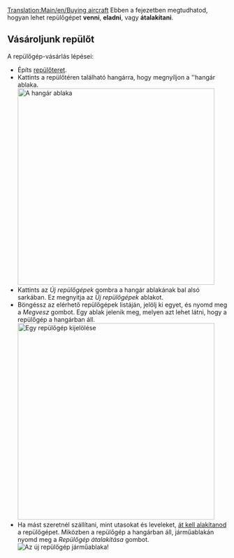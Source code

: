 [[Translation:Main/en/Buying aircraft]]{{hu/Oktatás}}
Ebben a fejezetben megtudhatod, hogyan lehet repülőgépet '''venni''', '''eladni''', vagy '''átalakítani'''.

== Vásároljunk repülőt ==
A repülőgép-vásárlás lépései:
* Építs [[Main/hu/Repülőterek építése|repülőteret]].
* Kattints a repülőtéren található hangárra, hogy megnyíljon a ''hangár ablaka.<br/>[[File:en/Step1aircraft.png|none|thumb|450px|A hangár ablaka]]
* Kattints az ''Új repülőgépek'' gombra a hangár ablakának bal alsó sarkában. Ez megnyitja az ''Új repülőgépek'' ablakot.
* Böngéssz az elérhető repülőgépek listáján, jelölj ki egyet, és nyomd meg a ''Megvesz'' gombot. Egy ablak jelenik meg, melyen azt lehet látni, hogy a repülőgép a hangárban áll.<br/>[[File:en/Step3aircraft.png|none|thumb|450px|Egy repülőgép kijelölése]]
* Ha mást szeretnél szállítani, mint utasokat és leveleket, [[Main/hu/Járművek átalakítása|át kell alakítanod]] a repülőgépet. Miközben a repülőgép a hangárban áll, járműablakán nyomd meg a ''Repülőgép átalakítása'' gombot.<br/>[[File:en/Step4aircraft.png|none|frame|Az új repülőgép járműablaka!]]